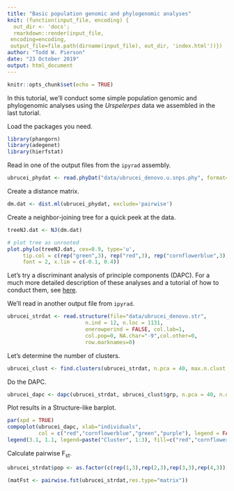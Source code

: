 ```yaml
---
title: "Basic population genomic and phylogenomic analyses"
knit: (function(input_file, encoding) {
  out_dir <- 'docs';
  rmarkdown::render(input_file,
 encoding=encoding,
 output_file=file.path(dirname(input_file), out_dir, 'index.html'))})
author: "Todd W. Pierson"
date: "23 October 2019"
output: html_document
---
```


```r
knitr::opts_chunk$set(echo = TRUE)
```

In this tutorial, we'll conduct some simple population genomic and phylogenomic analyses using the *Urspelerpes* data we assembled in the last tutorial. 

Load the packages you need.
```r
library(phangorn)
library(adegenet)
library(hierfstat)
```

Read in one of the output files from the `ipyrad` assembly.
```r
ubrucei_phydat <- read.phyDat("data/ubrucei_denovo.u.snps.phy", format="phy", type="DNA")
```

Create a distance matrix.
```r
dm.dat <- dist.ml(ubrucei_phydat, exclude='pairwise')
```

Create a neighbor-joining tree for a quick peek at the data.
```r
treeNJ.dat <- NJ(dm.dat)
```

```r
# plot tree as unrooted
plot.phylo(treeNJ.dat, cex=0.9, type='u',
     tip.col = c(rep("green",3), rep("red",3), rep("cornflowerblue",3), rep("purple",3)),
     font = 2, x.lim = c(-0.1, 0.4))
```

Let's try a discriminant analysis of principle components (DAPC). For a much more detailed description of these analyses and a tutorial of how to conduct them, see [here](http://adegenet.r-forge.r-project.org/files/tutorial-dapc.pdf).

We'll read in another output file from `ipyrad`. 
```r
ubrucei_strdat <- read.structure(file="data/ubrucei_denovo.str",
                         n.ind = 12, n.loc = 1131,
                         onerowperind = FALSE, col.lab=1,
                         col.pop=0, NA.char="-9",col.other=0,
                         row.marknames=0)
```

Let's determine the number of clusters.
```r
ubrucei_clust <- find.clusters(ubrucei_strdat, n.pca = 40, max.n.clust = 5, n.clust = 4)
```

Do the DAPC. 
```r
ubrucei_dapc <- dapc(ubrucei_strdat, ubrucei_clust$grp, n.pca = 40, n.da = 2)
```

Plot results in a Structure-like barplot.
```r
par(xpd = TRUE)
compoplot(ubrucei_dapc, xlab="individuals", 
          col = c("red","cornflowerblue","green","purple"), legend = FALSE, show.lab = TRUE)
legend(3.1, 1.1, legend=paste("Cluster", 1:3), fill=c("red","cornflowerblue","green","purple"), ncol = 3, cex = 0.7)
```

Calculate pairwise F~st~.
```r
ubrucei_strdat$pop <- as.factor(c(rep(1,3),rep(2,3),rep(3,3),rep(4,3)))

(matFst <- pairwise.fst(ubrucei_strdat,res.type="matrix"))
```

